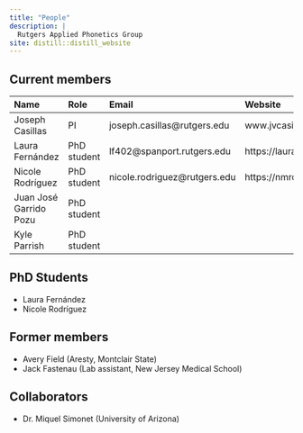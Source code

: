 ```yaml
---
title: "People"
description: |
  Rutgers Applied Phonetics Group 
site: distill::distill_website
---
```


## Current members

| Name                   | Role        | Email                        | Website            |
| :--------------------- | :---------- | :--------------------------- | :----------------- |
| Joseph Casillas        | PI          | joseph.casillas@rutgers.edu  | www.jvcasillas.com |
| Laura Fernández        | PhD student | lf402@spanport.rutgers.edu   | https://laurafdeza.github.io |
| Nicole Rodríguez       | PhD student | nicole.rodriguez@rutgers.edu | https://nmrodriguez.github.io |
| Juan José Garrido Pozu | PhD student |                              |                   |
| Kyle Parrish           | PhD student |                              |                   |


## PhD Students

- Laura Fernández
- Nicole Rodríguez

## Former members

- Avery Field (Aresty, Montclair State)
- Jack Fastenau (Lab assistant, New Jersey Medical School)

## Collaborators

- Dr. Miquel Simonet (University of Arizona)
